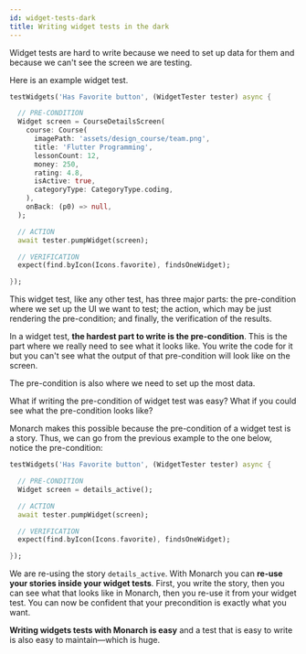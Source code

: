 ```yaml
---
id: widget-tests-dark
title: Writing widget tests in the dark
---
```



<FertrigAuthor/>

Widget tests are hard to write because we need to set up data for them and because 
we can't see the screen we are testing.

Here is an example widget test.

```dart
testWidgets('Has Favorite button', (WidgetTester tester) async {

  // PRE-CONDITION
  Widget screen = CourseDetailsScreen(
    course: Course(
      imagePath: 'assets/design_course/team.png',
      title: 'Flutter Programming',
      lessonCount: 12,
      money: 250,
      rating: 4.8,
      isActive: true,
      categoryType: CategoryType.coding,
    ),
    onBack: (p0) => null,
  );

  // ACTION
  await tester.pumpWidget(screen);

  // VERIFICATION
  expect(find.byIcon(Icons.favorite), findsOneWidget);

});
```

This widget test, like any other test, has three major parts: the pre-condition 
where we set up the UI we want to test; the action, which may be 
just rendering the pre-condition; and finally, the verification of 
the results.

In a widget test, **the hardest part to write is the pre-condition**. This is 
the part where we really need to see what it looks like. You write the code for it 
but you can't see what the output of that pre-condition will look like on the 
screen.

The pre-condition is also where we need to set up the most data.

What if writing the pre-condition of widget test was easy? What if you could 
see what the pre-condition looks like?

Monarch makes this possible because the pre-condition of a widget test is a 
story. Thus, we can go from the previous example to the one below, notice 
the pre-condition:

```dart
testWidgets('Has Favorite button', (WidgetTester tester) async {

  // PRE-CONDITION
  Widget screen = details_active();

  // ACTION
  await tester.pumpWidget(screen);

  // VERIFICATION
  expect(find.byIcon(Icons.favorite), findsOneWidget);

});
```

We are re-using the story `details_active`. With Monarch you can **re-use your 
stories inside your widget tests**. First, you write the story, then you can 
see what that looks like in Monarch, then you re-use it from your widget test. 
You can now be confident that your precondition is exactly what you want.

**Writing widgets tests with Monarch is easy** and a test that is easy to 
write is also easy to maintain—which is huge.

